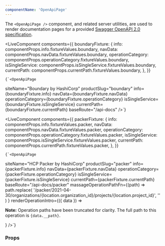 ```yaml
---
componentName: 'OpenApiPage'
---
```


The `<OpenApiPage />` component, and related server utilities, are used to render documentation pages for a provided [Swagger OpenAPI 2.0 specification](https://swagger.io/specification/v2/).

<LiveComponent
	components={{
		boundaryFixture: {
			info: componentProps.info.fixtureValues.boundary,
			navData: componentProps.navData.fixtureValues.boundary,
			operationCategory:
				componentProps.operationCategory.fixtureValues.boundary,
			isSingleService: componentProps.isSingleService.fixtureValues.boundary,
			currentPath: componentProps.currentPath.fixtureValues.boundary,
		},
	}}
>
	{`<OpenApiPage
  siteName="Boundary by HashiCorp"
  productSlug="boundary"
  info={boundaryFixture.info}
  navData={boundaryFixture.navData}
  operationCategory={boundaryFixture.operationCategory}
  isSingleService={boundaryFixture.isSingleService}
  currentPath={boundaryFixture.currentPath}
  baseRoute="/api-docs"
/>`}
</LiveComponent>

<LiveComponent
	components={{
		packerFixture: {
			info: componentProps.info.fixtureValues.packer,
			navData: componentProps.navData.fixtureValues.packer,
			operationCategory: componentProps.operationCategory.fixtureValues.packer,
			isSingleService: componentProps.isSingleService.fixtureValues.packer,
			currentPath: componentProps.currentPath.fixtureValues.packer,
		},
	}}
>
	{`<OpenApiPage
  siteName="HCP Packer by HashiCorp"
  productSlug="packer"
  info={packerFixture.info}
  navData={packerFixture.navData}
  operationCategory={packerFixture.operationCategory}
  isSingleService={packerFixture.isSingleService}
  currentPath={packerFixture.currentPath}
  baseRoute="/api-docs/packer"
  massageOperationPathFn={(path) =>
    path.replace(
      '/packer/2021-04-30/organizations/{location.organization_id}/projects/{location.project_id}',
      ''
    )
  }
  renderOperationIntro={({ data }) => <p><strong>Note:</strong> Operation paths have been truncated for clarity. The full path to this operation is <code>{data.__path}</code>.</p>}
/>`}
</LiveComponent>

### Props

<PropsTable props={componentProps} />

<UsageDetails packageJson={packageJson} />
